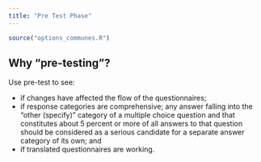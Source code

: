```yaml
---
title: "Pre Test Phase"
---
```


```r
source("options_communes.R")
```


##  Why "pre-testing"?

Use pre-test to see:

 * 	if changes have affected the flow of the questionnaires;
 * 	if response categories are comprehensive; any answer falling into the “other (specify)” category of a multiple choice question and that constitutes about 5 percent or more of all answers to that question should be considered as a serious candidate for a separate answer category of its own; and
 * 	if translated questionnaires are working.
